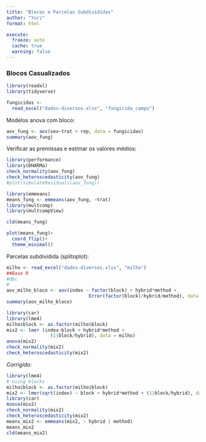 ```yaml
---
title: "Blocos e Parcelas Subdivididas"
author: "Yuri"
format: html

execute: 
  freeze: auto
  cache: true
  warning: false
---
```


### Blocos Casualizados

```r
library(readxl)
library(tidyverse)

fungicidas <- 
  read_excel("dados-diversos.xlsx", "fungicida_campo")
```

Modelos anova com bloco:

```r
aov_fung <- aov(sev~trat + rep, data = fungicidas)
summary(aov_fung)

```

Verificar as premissas e estimar os valores médios:

```r
library(performance)
library(DHARMa)
check_normality(aov_fung)
check_heteroscedasticity(aov_fung)
#plot(simulateResiduals(aov_fung))

library(emmeans)
means_fung <- emmeans(aov_fung, ~trat)
library(multcomp)
library(multcompView)

cld(means_fung)

plot(means_fung)+
  coord_flip()+
  theme_minimal()
```

Parcelas subdividida (splitoplot):

```r
milho <- read_excel("dados-diversos.xlsx", "milho")
##Base R
#dbc
#
aov_milho_bloco <- aov(index ~ factor(block) + hybrid*method + 
                              Error(factor(block)/hybrid/method), data = milho)
summary(aov_milho_bloco)
```

```r
library(car)
library(lme4)
milho$block <- as.factor(milho$block)
mix2 <- lmer (index~block + hybrid*method +
                (1|block/hybrid), data = milho)
anova(mix2)
check_normality(mix2)
check_heteroscedasticity(mix2)
```

*Corrigido:*

```r
library(lme4)
# using blocks
milho$block <- as.factor(milho$block)
mix2 <- lmer(sqrt(index) ~ block + hybrid*method + (1|block/hybrid), data = milho)
library(car)
Anova(mix2)
check_normality(mix2)
check_heteroscedasticity(mix2)
means_mix2 <- emmeans(mix2, ~ hybrid | method)
means_mix2
cld(means_mix2)
```
